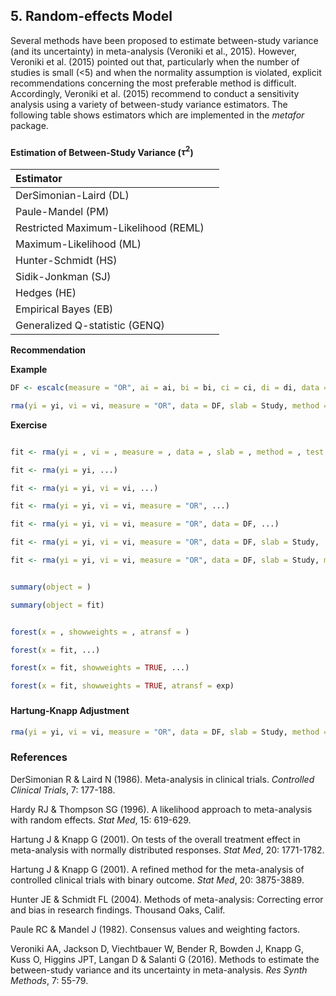 ## **5. Random-effects Model**
Several methods have been proposed to estimate between-study variance (and its uncertainty) in meta-analysis (Veroniki et al., 2015). However, Veroniki et al. (2015) pointed out that, particularly when the number of studies is small (<5) and when the normality assumption is violated, explicit recommendations concerning the most preferable method is difficult. Accordingly, Veroniki et al. (2015) recommend to conduct a sensitivity analysis using a variety of between-study variance estimators. The following table shows estimators which are implemented in the *metafor* package.    

###
#### **Estimation of Between-Study Variance ($\tau^2$)**
|Estimator||
|:--|:--|
|DerSimonian-Laird (DL)|
|Paule-Mandel (PM)|
|Restricted Maximum-Likelihood (REML)|
|Maximum-Likelihood (ML)|
|Hunter-Schmidt (HS)|
|Sidik-Jonkman (SJ)|
|Hedges (HE)|
|Empirical Bayes (EB)|
|Generalized Q-statistic (GENQ)|

**Recommendation**  

**Example**
```r
DF <- escalc(measure = "OR", ai = ai, bi = bi, ci = ci, di = di, data = DF)
```
```r
rma(yi = yi, vi = vi, measure = "OR", data = DF, slab = Study, method = "REML")
```


**Exercise**
```r

```
```r
fit <- rma(yi = , vi = , measure = , data = , slab = , method = , test = )
```
```r
fit <- rma(yi = yi, ...)
```
```r
fit <- rma(yi = yi, vi = vi, ...)
```
```r
fit <- rma(yi = yi, vi = vi, measure = "OR", ...)
```
```r
fit <- rma(yi = yi, vi = vi, measure = "OR", data = DF, ...)
```
```r
fit <- rma(yi = yi, vi = vi, measure = "OR", data = DF, slab = Study, ...)
```
```r
fit <- rma(yi = yi, vi = vi, measure = "OR", data = DF, slab = Study, method = "REML")
```

```r

```
```r
summary(object = )
```
```r
summary(object = fit)
```

```r

```
```r
forest(x = , showweights = , atransf = )
```
```r
forest(x = fit, ...)
```
```r
forest(x = fit, showweights = TRUE, ...)
```
```r
forest(x = fit, showweights = TRUE, atransf = exp)
```

###
#### **Hartung-Knapp Adjustment**
```r
rma(yi = yi, vi = vi, measure = "OR", data = DF, slab = Study, method = "REML", test = "knha")
```


### **References**  
DerSimonian R & Laird N (1986). Meta-analysis in clinical trials. *Controlled Clinical Trials*, 7: 177-188.  

Hardy RJ & Thompson SG (1996). A likelihood approach to meta-analysis with random effects. *Stat Med*, 15: 619-629.  

Hartung J & Knapp G (2001). On tests of the overall treatment effect in meta-analysis with normally distributed responses. *Stat Med*, 20: 1771-1782.  

Hartung J & Knapp G (2001). A refined method for the meta-analysis of controlled clinical trials with binary outcome. *Stat Med*, 20: 3875-3889.  

Hunter JE & Schmidt FL (2004). Methods of meta-analysis: Correcting error and bias in research findings. Thousand Oaks, Calif.  

Paule RC & Mandel J (1982). Consensus values and weighting factors.   

Veroniki AA, Jackson D, Viechtbauer W, Bender R, Bowden J, Knapp G, Kuss O, Higgins JPT, Langan D & Salanti G (2016). Methods to estimate the between-study variance and its uncertainty in meta-analysis. *Res Synth Methods*, 7: 55-79. 
